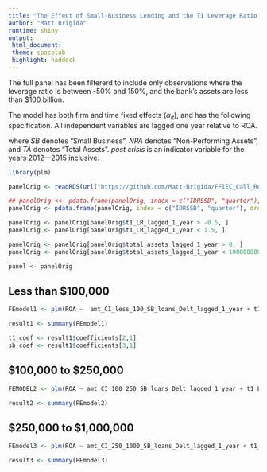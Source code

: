 ```yaml
---
title: "The Effect of Small-Business Lending and the T1 Leverage Ratio on ROA"
author: "Matt Brigida"
runtime: shiny
output: 
 html_document:
 theme: spacelab
 highlight: haddock
---
```


The full panel has been filtererd to include only observations where the leverage ratio is between -50% and 150%, and the bank's assets are less than $100 billion.

The model has both firm and time fixed effects ($\alpha_{it}$), and has the following specification.  All independent variables are lagged one year relative to ROA.

\begin{equation}
ROA = \beta_1 (T1\ Lev.\ Ratio) + \beta_2 \frac{Amt.\ SB\ Loans}{TA} + \beta_3 \% \Delta SB\ Loans + \beta_4 \frac{NPA}{TA} + \beta_5 \frac{Deposits}{TA} + \beta_6 (post\ crisis) + \alpha_{it} + \epsilon_{it}
\end{equation}
where *SB* denotes "Small Business", *NPA* denotes "Non-Performing Assets", and *TA* denotes "Total Assets".  *post crisis* is an indicator variable for the years 2012---2015 inclusive.  

<!-- read in the data -->
```r
library(plm)

panelOrig <- readRDS(url("https://github.com/Matt-Brigida/FFIEC_Call_Reports/blob/master/querying_data_and_analysis/analyses/panel_data_analysis/full_panel/ROA_LHS/panel_mdi_ind.rds?raw=true"))

## panelOrig <<- pdata.frame(panelOrig, index = c("IDRSSD", "quarter"), drop.index=TRUE, row.names=TRUE)
panelOrig <- pdata.frame(panelOrig, index = c("IDRSSD", "quarter"), drop.index=TRUE, row.names=TRUE)

panelOrig <- panelOrig[panelOrig$t1_LR_lagged_1_year > -0.5, ]
panelOrig <- panelOrig[panelOrig$t1_LR_lagged_1_year < 1.5, ]

panelOrig <- panelOrig[panelOrig$total_assets_lagged_1_year > 0, ]
panelOrig <- panelOrig[panelOrig$total_assets_lagged_1_year < 100000000, ]

panel <- panelOrig
```



## Less than $100,000

```r
FEmodel1 <- plm(ROA ~  amt_CI_less_100_SB_loans_Delt_lagged_1_year + t1_LR_lagged_1_year + less_100_lagged_SB_loans_TA + NPA_TA + TD_TA + I(post_crisis_ind), data = panel, model = "within", effect = "twoways")

result1 <- summary(FEmodel1)

t1_coef <- result1$coefficients[2,1]
sb_coef <- result1$coefficients[3,1]

```
		


## $100,000 to $250,000
		
```r
		
FEMODEL2 <- plm(ROA ~ amt_CI_100_250_SB_loans_Delt_lagged_1_year + t1_LR_lagged_1_year + X100_250_lagged_SB_loans_TA + NPA_TA + TD_TA + I(post_crisis_ind), data = panel, model = "within", effect = "twoways")

result2 <- summary(FEmodel2) 

```


## $250,000 to $1,000,000

```r
            
FEmodel3 <- plm(ROA ~ amt_CI_250_1000_SB_loans_Delt_lagged_1_year + t1_LR_lagged_1_year + X250_1000_lagged_SB_loans_TA + NPA_TA + TD_TA + I(post_crisis_ind), data = panel, model = "within", effect = "twoways")

result3 <- summary(FEmodel3)

```

